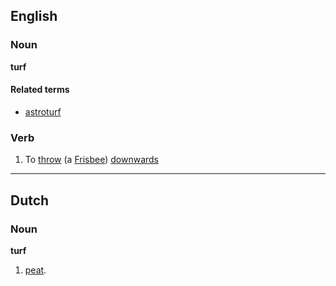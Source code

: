 ==English==
===Noun===
'''turf'''

<!-- lawn? grass? -->

<!-- Australian slang verb "turf out" = "throw out" -->

====Related terms====
*[[astroturf]]<!-- is this a trademark? -->

===Verb===
# To [[throw]] (a [[Frisbee]]) [[downwards]]
----

==Dutch==
===Noun===
'''turf'''

# [[peat]].